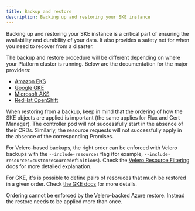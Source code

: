 ```yaml
---
title: Backup and restore
description: Backing up and restoring your SKE instance
---
```


Backing up and restoring your SKE instance is a critical part of ensuring the availability and durability of your data. It also provides a safety net for when you need to recover from a disaster.

The backup and restore procedure will be different depending on where your Platform cluster is running. Below are the documentation for the major providers:

* [Amazon EKS](https://aws.amazon.com/blogs/containers/backup-and-restore-your-amazon-eks-cluster-resources-using-velero/)
* [Google GKE](https://cloud.google.com/kubernetes-engine/docs/add-on/backup-for-gke/concepts/backup-for-gke)
* [Microsoft AKS](https://learn.microsoft.com/en-us/azure/backup/azure-kubernetes-service-cluster-backup)
* [RedHat OpenShift](https://docs.redhat.com/en/documentation/openshift_container_platform/4.19/html/backup_and_restore/control-plane-backup-and-restore)

When restoring from a backup, keep in mind that the ordering of how the SKE objects are applied is important (the same applies for Flux and Cert Manager). The controller pod will not successfully start in the absence of their CRDs. Similarly, the resource requests will not successfully apply in the absence of the corresponding Promises.

For Velero-based backups, the right order can be enforced with Velero backups with the `--include-resources` flag (for example, `--include-resources=customresourcedefinitions`). Check the [Velero Resource Filtering](https://velero.io/docs/main/resource-filtering) docs for more detailed explanation.

For GKE, it's is possible to define pairs of resoruces that much be restored in a given order. Check [the GKE docs](https://cloud.google.com/kubernetes-engine/docs/add-on/backup-for-gke/how-to/restore-order) for more details.

Ordering cannot be enforced by the Velero-backed Azure restore. Instead the restore needs to be applied more than once.